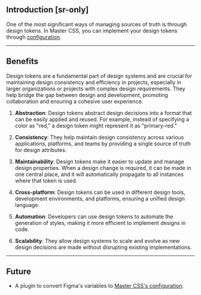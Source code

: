 ## Introduction [sr-only]
One of the most significant ways of managing sources of truth is through design tokens. In Master CSS, you can implement your design tokens through [configuration](/docs/configuration).

---

## Benefits
Design tokens are a fundamental part of design systems and are crucial for maintaining design consistency and efficiency in projects, especially in larger organizations or projects with complex design requirements. They help bridge the gap between design and development, promoting collaboration and ensuring a cohesive user experience.

1. **Abstraction**: Design tokens abstract design decisions into a format that can be easily applied and reused. For example, instead of specifying a color as "red," a design token might represent it as "primary-red."

2. **Consistency**: They help maintain design consistency across various applications, platforms, and teams by providing a single source of truth for design attributes.

3. **Maintainability**: Design tokens make it easier to update and manage design properties. When a design change is required, it can be made in one central place, and it will automatically propagate to all instances where that token is used.

4. **Cross-platform**: Design tokens can be used in different design tools, development environments, and platforms, ensuring a unified design language.

5. **Automation**: Developers can use design tokens to automate the generation of styles, making it more efficient to implement designs in code.

6. **Scalability**: They allow design systems to scale and evolve as new design decisions are made without disrupting existing implementations.

---

## Future
- A plugin to convert Figma's variables to [Master CSS's configuration](/docs/configuration).